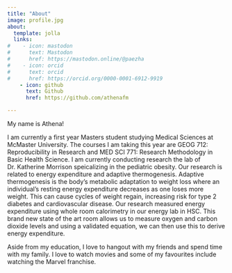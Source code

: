 ```yaml
---
title: "About"
image: profile.jpg
about:
  template: jolla
  links:
#    - icon: mastodon
#      text: Mastodon
#      href: https://mastodon.online/@paezha
#    - icon: orcid
#      text: orcid
#      href: https://orcid.org/0000-0001-6912-9919
    - icon: github
      text: Github
      href: https://github.com/athenafm

---
```


My name is Athena!

I am currently a first year Masters student studying Medical Sciences at McMaster University. The courses I am taking this year are GEOG 712: Reproducibility in Research and MED SCI 771: Research Methodology in Basic Health Science. I am currently conducting research the lab of Dr. Katherine Morrison speicalizing in the pediatric obesity. Our research is related to energy expenditure and adaptive thermogenesis. Adaptive thermogenesis is the body's metabolic adaptation to weight loss where an individual's resting energy expenditure decreases as one loses more weight. This can cause cycles of weight regain, increasing risk for type 2 diabetes and cardiovascular disease. Our research measured energy expenditure using whole room calorimetry in our energy lab in HSC. This brand new state of the art room allows us to measure oxygen and carbon dioxide levels and using a validated equation, we can then use this to derive energy expenditure.

Aside from my education, I love to hangout with my friends and spend time with my family. I love to watch movies and some of my favourites include watching the Marvel franchise.